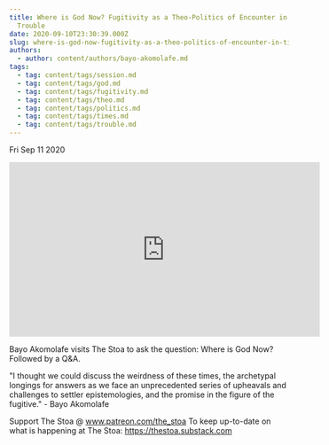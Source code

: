 ```yaml
---
title: Where is God Now? Fugitivity as a Theo-Politics of Encounter in Times of
  Trouble
date: 2020-09-10T23:30:39.000Z
slug: where-is-god-now-fugitivity-as-a-theo-politics-of-encounter-in-times-of-trouble
authors:
  - author: content/authors/bayo-akomolafe.md
tags:
  - tag: content/tags/session.md
  - tag: content/tags/god.md
  - tag: content/tags/fugitivity.md
  - tag: content/tags/theo.md
  - tag: content/tags/politics.md
  - tag: content/tags/times.md
  - tag: content/tags/trouble.md
---
```






Fri Sep 11 2020

<iframe width="560" height="315" src="https://www.youtube.com/embed/46tzisvcEmk" title="Where is God Now? Fugitivity as a Theo-Politics of Encounter in Times of Trouble w/ Bayo Akomolafe" frameborder="0" allow="accelerometer; autoplay; clipboard-write; encrypted-media; gyroscope; picture-in-picture" allowfullscreen ></iframe>

Bayo Akomolafe visits The Stoa to ask the question: Where is God Now? Followed by a Q&A.

"I thought we could discuss the weirdness of these times, the archetypal longings for answers as we face an unprecedented series of upheavals and challenges to settler epistemologies, and the promise in the figure of the fugitive." - Bayo Akomolafe

Support The Stoa @ www.patreon.com/the_stoa
To keep up-to-date on what is happening at The Stoa: https://thestoa.substack.com



